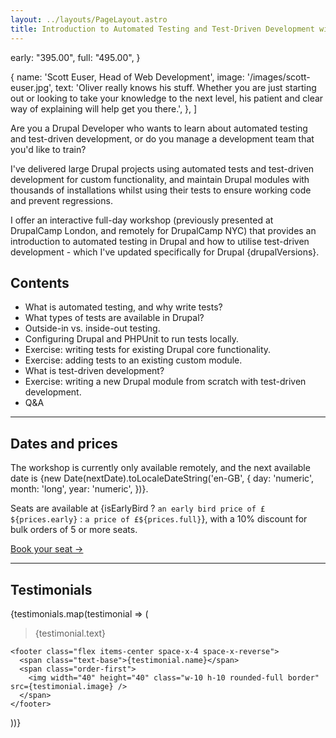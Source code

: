 ```yaml
---
layout: ../layouts/PageLayout.astro
title: Introduction to Automated Testing and Test-Driven Development with Drupal
---
```




  early: "395.00",
  full: "495.00",
}



  {
    name: 'Scott Euser, Head of Web Development',
    image: '/images/scott-euser.jpg',
    text: 'Oliver really knows his stuff. Whether you are just starting out or looking to take your knowledge to the next level, his patient and clear way of explaining will help get you there.',
  },
]

Are you a Drupal Developer who wants to learn about automated testing and test-driven development, or do you manage a development team that you'd like to train?

I've delivered large Drupal projects using automated tests and test-driven development for custom functionality, and maintain Drupal modules with thousands of installations whilst using their tests to ensure working code and prevent regressions.

I offer an interactive full-day workshop (previously presented at DrupalCamp London, and remotely for DrupalCamp NYC) that provides an introduction to automated testing in Drupal and how to utilise test-driven development - which I've updated specifically for Drupal {drupalVersions}.

## Contents

* What is automated testing, and why write tests?
* What types of tests are available in Drupal?
* Outside-in vs. inside-out testing.
* Configuring Drupal and PHPUnit to run tests locally.
* Exercise: writing tests for existing Drupal core functionality.
* Exercise: adding tests to an existing custom module.
* What is test-driven development?
* Exercise: writing a new Drupal module from scratch with test-driven development.
* Q&A

<hr />

## Dates and prices

The workshop is currently only available remotely, and the next available date is <span class="font-bold">{new Date(nextDate).toLocaleDateString('en-GB', { day: 'numeric', month: 'long', year: 'numeric', })}</span>.

Seats are available at <span class="font-bold">{isEarlyBird ? `an early bird price of £${prices.early}` : `a price of £${prices.full}`}</span>, with a 10% discount for bulk orders of 5 or more seats.

<div class="mt-6">
  <a class="inline-flex items-center px-6 py-3 font-medium rounded-md bg-blue-primary text-white no-underline hover:bg-white hover:text-blue-primary focus:bg-white focus:text-blue-primary transition-color ease-in-out duration-200 text-base" href="https://buy.stripe.com/6oE3cW4Su7DA1t6144">
    Book your seat &rarr;
  </a>
</div>

<hr />

## Testimonials

{testimonials.map(testimonial => (
  <div>
    <blockquote class="mt-4">
      {testimonial.text}
    </blockquote>

    <footer class="flex items-center space-x-4 space-x-reverse">
      <span class="text-base">{testimonial.name}</span>
      <span class="order-first">
        <img width="40" height="40" class="w-10 h-10 rounded-full border" src={testimonial.image} />
      </span>
    </footer>
  </div>
))}
